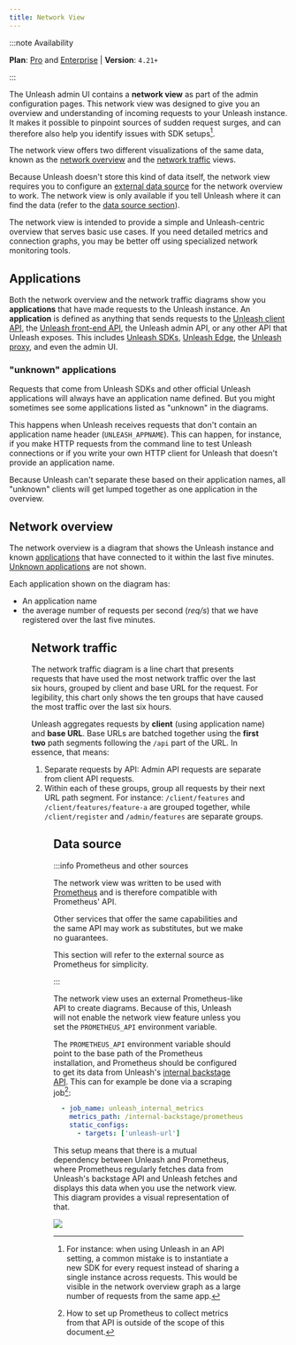 ```yaml
---
title: Network View
---
```



:::note Availability

**Plan**: [Pro](https://www.getunleash.io/pricing) and [Enterprise](https://www.getunleash.io/pricing) | **Version**: `4.21+`

:::

The Unleash admin UI contains a **network view** as part of the admin configuration pages. This network view was designed to give you an overview and understanding of incoming requests to your Unleash instance. It makes it possible to pinpoint sources of sudden request surges, and can therefore also help you identify issues with SDK setups[^1].

The network view offers two different visualizations of the same data, known as the [network overview](#network-overview) and the [network traffic](#network-traffic) views.

Because Unleash doesn't store this kind of data itself, the network view requires you to configure an [external data source](#data-source) for the network overview to work. The network view is only available if you tell Unleash where it can find the data (refer to the [data source section](#data-source)).

The network view is intended to provide a simple and Unleash-centric overview that serves basic use cases. If you need detailed metrics and connection graphs, you may be better off using specialized network monitoring tools.

## Applications

Both the network overview and the network traffic diagrams show you **applications** that have made requests to the Unleash instance. An **application** is defined as anything that sends requests to the [Unleash client API](./api/unleash/client), the [Unleash front-end API](front-end-api),  the Unleash admin API, or any other API that Unleash exposes. This includes [Unleash SDKs](./sdks), [Unleash Edge](./unleash-edge), the [Unleash proxy](./unleash-proxy), and even the admin UI.

### "unknown" applications

Requests that come from Unleash SDKs and other official Unleash applications will always have an application name defined. But you might sometimes see some applications listed as "unknown" in the diagrams.

This happens when Unleash receives requests that don't contain an application name header (`UNLEASH_APPNAME`). This can happen, for instance, if you make HTTP requests from the command line to test Unleash connections or if you write your own HTTP client for Unleash that doesn't provide an application name.

Because Unleash can't separate these based on their application names, all "unknown" clients will get lumped together as one application in the overview.

## Network overview

The network overview is a diagram that shows the Unleash instance and known [applications](#applications) that have connected to it within the last five minutes. [Unknown applications](#unknown-applications) are not shown.

Each application shown on the diagram has:
- An application name
- the average number of requests per second (_req/s_) that we have registered over the last five minutes.

<Figure caption="The network overview shows applications that have recently made requests to Unleash. In this figure, it's showing three different instances of the Unleash proxy connected to Unleash. Each instance has an average of 20 req/s." img="/img/network-overview.png"/>

## Network traffic

The network traffic diagram is a line chart that presents requests that have used the most network traffic over the last six hours, grouped by client and base URL for the request. For legibility, this chart only shows the ten groups that have caused the most traffic over the last six hours.

Unleash aggregates requests by **client** (using application name) and **base URL**. Base URLs are batched together using the **first two** path segments following the `/api` part of the URL. In essence, that means:

1. Separate requests by API: Admin API requests are separate from client API requests.
2. Within each of these groups, group all requests by their next URL path segment. For instance: `/client/features` and `/client/features/feature-a` are grouped together, while `/client/register` and `/admin/features` are separate groups.


<Figure caption="The network traffic chart plots req/s on the Y axis and time on the X axis. Requests are bundled per endpoint per application." img="/img/network-traffic.png"/>

## Data source

:::info Prometheus and other sources

The network view was written to be used with [Prometheus](https://prometheus.io/) and is therefore compatible with Prometheus' API.

Other services that offer the same capabilities and the same API may work as substitutes, but we make no guarantees.

This section will refer to the external source as Prometheus for simplicity.

:::

The network view uses an external Prometheus-like API to create diagrams. Because of this, Unleash will not enable the network view feature unless you set the `PROMETHEUS_API` environment variable.

The `PROMETHEUS_API` environment variable should point to the base path of the Prometheus installation, and Prometheus should be configured to get its data from Unleash's [internal backstage API](api/legacy/unleash/internal/prometheus). This can for example be done via a scraping job[^2]:

```yaml title="Scraping job for Unleash metrics"
  - job_name: unleash_internal_metrics
    metrics_path: /internal-backstage/prometheus
    static_configs:
      - targets: ['unleash-url']
```

This setup means that there is a mutual dependency between Unleash and Prometheus, where Prometheus regularly fetches data from Unleash's backstage API and Unleash fetches and displays this data when you use the network view. This diagram provides a visual representation of that.

![](./network-view.png)


[^1]: For instance: when using Unleash in an API setting, a common mistake is to instantiate a new SDK for every request instead of sharing a single instance across requests. This would be visible in the network overview graph as a large number of requests from the same app.

[^2]: How to set up Prometheus to collect metrics from that API is outside of the scope of this document.
